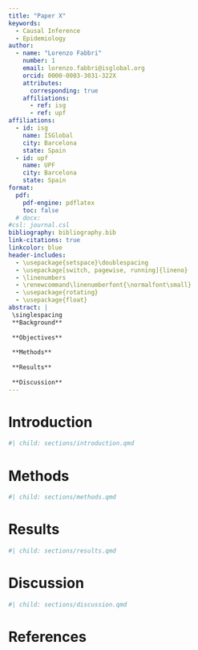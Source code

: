 ```yaml
---
title: "Paper X"
keywords:
  - Causal Inference
  - Epidemiology
author:
  - name: "Lorenzo Fabbri"
    number: 1
    email: lorenzo.fabbri@isglobal.org
    orcid: 0000-0003-3031-322X
    attributes:
      corresponding: true
    affiliations:
      - ref: isg
      - ref: upf
affiliations:
  - id: isg
    name: ISGlobal
    city: Barcelona
    state: Spain
  - id: upf
    name: UPF
    city: Barcelona
    state: Spain
format:
  pdf:
    pdf-engine: pdflatex
    toc: false
  # docx:
#csl: journal.csl
bibliography: bibliography.bib
link-citations: true
linkcolor: blue
header-includes:
  - \usepackage{setspace}\doublespacing
  - \usepackage[switch, pagewise, running]{lineno}
  - \linenumbers
  - \renewcommand\linenumberfont{\normalfont\small}
  - \usepackage{rotating}
  - \usepackage{float}
abstract: |
 \singlespacing
 **Background**
 
 **Objectives**
 
 **Methods**
 
 **Results**
 
 **Discussion**
---
```


```{=latex}
\setcounter{tocdepth}{4}
\tableofcontents
```

\twocolumn
\doublespacing
\pagewiselinenumbers

<!-- ####################################################################### -->
<!-- INTRODUCTION -->
# Introduction {#intro}
```r
#| child: sections/introduction.qmd
```
<!-- ####################################################################### -->

<!-- ####################################################################### -->
<!-- METHODS -->
# Methods {#methods}
```r
#| child: sections/methods.qmd
```
<!-- ####################################################################### -->

<!-- ####################################################################### -->
<!-- RESULTS -->
# Results {#res}
```r
#| child: sections/results.qmd
```
<!-- ####################################################################### -->

<!-- ####################################################################### -->
<!-- DISCUSSION -->
# Discussion {#discussion}
```r
#| child: sections/discussion.qmd
```
<!-- ####################################################################### -->

\newpage
\onecolumn
\singlespacing

# References
